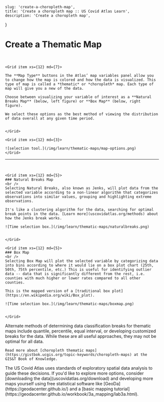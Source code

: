 
    slug: 'create-a-choropleth-map',
    title: 'Create a choropleth map :: US Covid Atlas Learn',
    description: 'Create a choropleth map',
}



# Create a Thematic Map

<br />

<Grid container spacing={8}>

    <Grid item xs={12} md={7}>

    The **Map Type** buttons in the Atlas’ map variables panel allow you to change how the map is colored and how the data is visualized. This type of map is called a *thematic* or *choropleth* map. Each type of map will give you a new of the data.

    Choose between visualizing your variable of interest as a **Natural Breaks Map** (below, left figure) or **Box Map** (below, right figure). 

    We select these options as the best method of viewing the distribution of data overall at any given time period. 


    </Grid>

    <Grid item xs={12} md={3}>

    ![selection tool.](/img/learn/thematic-maps/map-options.png)
    </Grid>

</Grid>

<hr />
<br />

<Grid container spacing={8}>

    <Grid item xs={12} md={5}>
    ### Natural Breaks Map
    <br />
    Selecting Natural Breaks, also known as Jenks, will plot data from the selected variable according to a non-linear algorithm that categorizes observations into similar values, grouping and highlighting extreme observations. 

    It's like a clustering algorithm for the data, searching for optimal break points in the data. [Learn more](uscovidatlas.org/methods) about how the Jenks break works.

    ![Time selection box.](/img/learn/thematic-maps/naturalbreaks.png)


    </Grid>

    <Grid item xs={12} md={5}>
    ### Box Map
    <br />
    Selecting Box Map will plot the selected variable by categorizing data into bins according to where it would lie on a box plot chart (25th, 50th, 75th percentile, etc.) This is useful for identifying outlier data -- data that is significantly different from the rest, i.e. counties with much higher or lower rates compared to all other counties. 

    This is the mapped version of a [traditional box plot](https://en.wikipedia.org/wiki/Box_plot).

    ![Time selection box.](/img/learn/thematic-maps/boxmap.png)


    </Grid>

</Grid>

<HintBox>
    Alternate methods of determining data classification breaks for thematic maps include quantile, percentile, equal interval, or developing customized breaks for the data. While these are all useful approaches, they may not be optimal for all data. 

    Read more about [choropleth thematic maps](https://gistbok.ucgis.org/topic-keywords/choropleth-maps) at the GIS&T Book of Knowledge. 
</HintBox>

<HintBox>
    The US Covid Atlas uses standards of exploratory spatial data analysis to guide these decisions. If you'd like to explore more options, consider [downloading the data](uscovidatlas.org/download) and developing more maps yourself using free statistical software like [GeoDa](https://geodacenter.github.io/) and a [basic mapping tutorial](https://geodacenter.github.io/workbook/3a_mapping/lab3a.html).
</HintBox>

